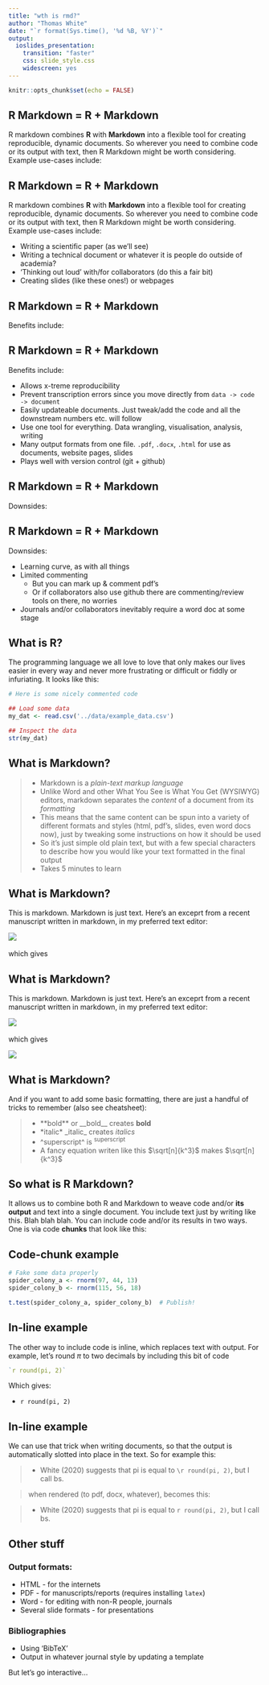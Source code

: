 ```yaml
---
title: "wth is rmd?"
author: "Thomas White"
date: "`r format(Sys.time(), '%d %B, %Y')`"
output:
  ioslides_presentation:
    transition: "faster"
    css: slide_style.css
    widescreen: yes
---
```


```r
knitr::opts_chunk$set(echo = FALSE)
```

## R Markdown = R + Markdown

R markdown combines **R** with **Markdown** into a flexible tool for creating reproducible, dynamic documents. So wherever you need to combine code or its output with text, then R Markdown might be worth considering. Example use-cases include:

## R Markdown = R + Markdown

R markdown combines **R** with **Markdown** into a flexible tool for creating reproducible, dynamic documents. So wherever you need to combine code or its output with text, then R Markdown might be worth considering. Example use-cases include:

- Writing a scientific paper (as we'll see)
- Writing a technical document or whatever it is people do outside of academia?
- 'Thinking out loud' with/for collaborators (do this a fair bit) 
- Creating slides (like these ones!) or webpages

## R Markdown = R + Markdown

Benefits include:

## R Markdown = R + Markdown

Benefits include:

- Allows x-treme reproducibility
- Prevent transcription errors since you move directly from `data -> code -> document`
- Easily updateable documents. Just tweak/add the code and all the downstream numbers etc. will follow 
- Use one tool for everything. Data wrangling, visualisation, analysis, writing
- Many output formats from one file. `.pdf`, `.docx`, `.html` for use as documents, website pages, slides
- Plays well with version control (git + github)

## R Markdown = R + Markdown

Downsides:

## R Markdown = R + Markdown

Downsides:

- Learning curve, as with all things
- Limited commenting
  - But you can mark up & comment pdf's
  - Or if collaborators also use github there are commenting/review tools on there, no worries
- Journals and/or collaborators inevitably require a word doc at some stage

## What is R?

The programming language we all love to love that only makes our lives easier in every way and never more frustrating or difficult or fiddly or infuriating. It looks like this:

```r
# Here is some nicely commented code

## Load some data
my_dat <- read.csv('../data/example_data.csv')

## Inspect the data
str(my_dat)

```

## What is Markdown?

>- Markdown is a _plain-text markup language_
>- Unlike Word and other What You See is What You Get (WYSIWYG) editors, markdown separates the *content* of a document from its *formatting* 
>- This means that the same content can be spun into a variety of different formats and styles (html, pdf's, slides, even word docs now), just by tweaking some instructions on how it should be used 
>- So it's just simple old plain text, but with a few special characters to describe how you would like your text formatted in the final output
>- Takes 5 minutes to learn

## What is Markdown?

This is markdown. Markdown is just text. Here's an exceprt from a recent manuscript written in markdown, in my preferred text editor: 

![](img/md1.png){width=900px,}
\  

which gives

## What is Markdown?

This is markdown. Markdown is just text. Here's an exceprt from a recent manuscript written in markdown, in my preferred text editor: 

![](img/md1.png){width=900px,}
\  

which gives

![](img/md2.png){width=900px,}

## What is Markdown?

And if you want to add some basic formatting, there are just a handful of tricks to remember (also see cheatsheet):

>- \*\*bold\*\* or \_\_bold\_\_ creates **bold**
>- \*italic\* \_italic\_ creates _italics_
>- \^superscript\^ is ^superscript^
>- A fancy equation writen like this \$\\sqrt[n]{k^3}\$ makes $\sqrt[n]{k^3}$

## So what is R Markdown?

It allows us to combine both R and Markdown to weave code and/or **its output** and text into a single document. You include text just by writing like this. Blah blah blah. You can include code and/or its results in two ways. One is via code **chunks** that look like this:

## Code-chunk example

```r
# Fake some data properly
spider_colony_a <- rnorm(97, 44, 13)
spider_colony_b <- rnorm(115, 56, 18)

t.test(spider_colony_a, spider_colony_b)  # Publish!
```

## In-line example

The other way to include code is inline, which replaces text with output. For example, let's round $\pi$ to two decimals by including this bit of code
```r
`r round(pi, 2)`
```  
Which gives:

  - `r round(pi, 2)`
  
## In-line example

We can use that trick when writing documents, so that the output is automatically slotted into place in the text. So for example this:

  >- White (2020) suggests that pi is equal to `\r round(pi, 2)`, but I call bs. 

>when rendered (to pdf, docx, whatever), becomes this:

  >- White (2020) suggests that pi is equal to `r round(pi, 2)`, but I call bs. 

## Other stuff

### Output formats:

  - HTML - for the internets
  - PDF - for manuscripts/reports (requires installing `latex`)
  - Word - for editing with non-R people, journals
  - Several slide formats - for presentations 

### Bibliographies

  - Using 'BibTeX'
  - Output in whatever journal style by updating a template
  
But let's go interactive...


